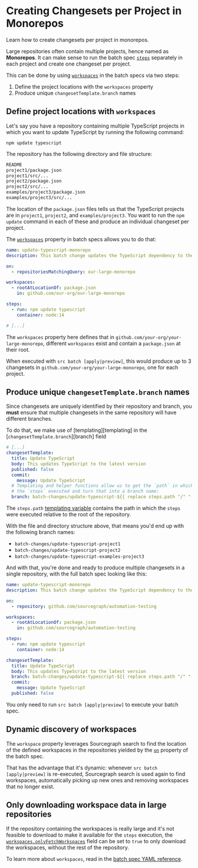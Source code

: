 # Creating Changesets per Project in Monorepos

<p className="subtitle">Learn how to create changesets per project in monorepos.</p>

Large repositories often contain multiple projects, hence named as **Monorepos**. It can make sense to run the batch spec [`steps`](/batch_changes/references/batch_spec_yaml_reference#steps) separately in each project and create one changeset per project.

This can be done by using [`workspaces`](/batch_changes/references/batch_spec_yaml_reference#workspaces) in the batch specs via two steps:

1. Define the project locations with the `workspaces` property
2. Produce unique `changesetTemplate.branch` names

## Define project locations with `workspaces`

Let's say you have a repository containing multiple TypeScript projects in which you want to update TypeScript by running the following command:

```shell
npm update typescript
```

The repository has the following directory and file structure:

```bash
README
project1/package.json
project1/src/...
project2/package.json
project2/src/...
examples/project3/package.json
examples/project3/src/...
```

The location of the `package.json` files tells us that the TypeScript projects are in `project1`, `project2`, and `examples/project3`. You want to run the `npm update` command in each of these and produce an individual changeset per project.

The [`workspaces`](/batch_changes/references/batch_spec_yaml_reference#workspaces) property in batch specs allows you to do that:

```yaml
name: update-typescript-monorepo
description: This batch change updates the TypeScript dependency to the latest version

on:
  - repositoriesMatchingQuery: our-large-monorepo

workspaces:
  - rootAtLocationOf: package.json
    in: github.com/our-org/our-large-monorepo

steps:
  - run: npm update typescript
    container: node:14

# [...]
```

The `workspaces` property here defines that in `github.com/your-org/your-large-monorepo`, different `workspaces` exist and contain a `package.json` at their root.

When executed with `src batch [apply|preview]`, this would produce up to 3 changesets in `github.com/your-org/your-large-monorepo`, one for each project.

## Produce unique `changesetTemplate.branch` names

Since changesets are uniquely identified by their repository and branch, you **must** ensure that multiple changesets in the same repository will have different branches.

To do that, we make use of [templating][templating] in the [`changesetTemplate.branch`][branch] field

```yaml
# [...]
changesetTemplate:
  title: Update TypeScript
  body: This updates TypeScript to the latest version
  published: false
  commit:
    message: Update TypeScript
  # Templating and helper functions allow us to get the `path` in which
  # the `steps` executed and turn that into a branch name:
  branch: batch-changes/update-typescript-${{ replace steps.path "/" "-" }}
```

The `steps.path` [templating variable](/batch_changes/references/batch_spec_templating) contains the path in which the `steps` were executed relative to the root of the repository.

With the file and directory structure above, that means you'd end up with the following branch names:

- `batch-changes/update-typescript-project1`
- `batch-changes/update-typescript-project2`
- `batch-changes/update-typescript-examples-project3`

And with that, you're done and ready to produce multiple changesets in a single repository, with the full batch spec looking like this:

```yaml
name: update-typescript-monorepo
description: This batch change updates the TypeScript dependency to the latest version

on:
  - repository: github.com/sourcegraph/automation-testing

workspaces:
  - rootAtLocationOf: package.json
    in: github.com/sourcegraph/automation-testing

steps:
  - run: npm update typescript
    container: node:14

changesetTemplate:
  title: Update TypeScript
  body: This updates TypeScript to the latest version
  branch: batch-changes/update-typescript-${{ replace steps.path "/" "-" }}
  commit:
    message: Update TypeScript
  published: false
```

You only need to run `src batch [apply|preview]` to execute your batch spec.

## Dynamic discovery of workspaces

The `workspace` property leverages Sourcegraph search to find the location of the defined workspaces in the repositories yielded by the [`on`](/batch_changes/references/batch_spec_yaml_reference#on) property of the batch spec.

That has the advantage that it's dynamic: whenever `src batch [apply|preview]` is re-executed, Sourcegraph search is used again to find workspaces, automatically picking up new ones and removing workspaces that no longer exist.

## Only downloading workspace data in large repositories

If the repository containing the workspaces is really large and it's not feasible to download to make it available for the `steps` execution, the [`workspaces.onlyFetchWorkspaces`](/batch_changes/references/batch_spec_yaml_reference#workspaces-onlyfetchworkspace) field can be set to `true` to only download the workspaces, without the rest of the repository.

<Callout type="info">To learn more about `workspaces`, read in the [batch spec YAML reference](/batch_changes/references/batch_spec_yaml_reference#workspaces).</Callout>
